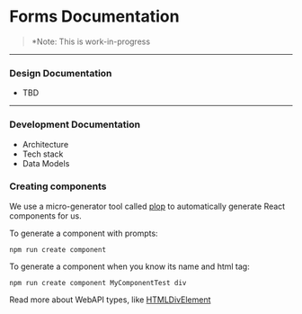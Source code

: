 
<Meta title="Forms/Docs: Intro to Forms" />

# Forms Documentation

> \*Note: This is work-in-progress

---

### Design Documentation

- TBD

---

### Development Documentation

- Architecture
- Tech stack
- Data Models

### Creating components

We use a micro-generator tool called [plop](https://plopjs.com/documentation/#your-first-plopfile) to automatically generate React components for us.

To generate a component with prompts:

```
npm run create component
```

To generate a component when you know its name and html tag:

```
npm run create component MyComponentTest div
```

Read more about WebAPI types, like [HTMLDivElement](https://developer.mozilla.org/en-US/docs/Web/API/HTMLDivElement)
